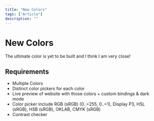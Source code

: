 ```yaml
---
title: "New Colors"
tags: ["Article"]
description: ""
---
```


# New Colors

The ultimate color is yet to be built and I think I am very close!

## Requirements

- Multiple Colors
- Distinct color pickers for each color
- Live preview of website with those colors + custom bindings & dark mode
- Color picker include RGB (sRGB) (0..=255, 0..=1), Display P3, HSL (sRGB), HSB (sRGB), OKLAB, CMYK (sRGB)
- Contrast checker